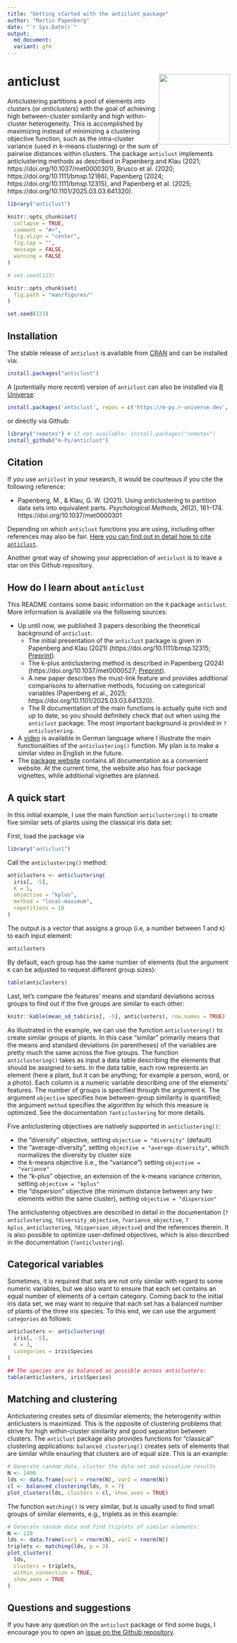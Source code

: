 ```yaml
---
title: "Getting started with the anticlust package"
author: "Martin Papenberg"
date: "`r Sys.Date()`"
output:
  md_document:
  variant: gfm
---
```


# anticlust <a href='https://m-py.github.io/anticlust/'><img src='man/figures/anticlustStickerV1-0.svg' style="float:right; height:160px" /></a>

Anticlustering partitions a pool of elements into clusters (or *anticlusters*) with the goal of achieving high between-cluster similarity and high within-cluster heterogeneity. This is accomplished by maximizing instead of minimizing a clustering objective function, such as the intra-cluster variance (used in k-means clustering) or the sum of pairwise distances within clusters. The package `anticlust` implements anticlustering methods as described in Papenberg and Klau (2021; https://doi.org/10.1037/met0000301), Brusco et al. (2020; https://doi.org/10.1111/bmsp.12186), Papenberg (2024; https://doi.org/10.1111/bmsp.12315), and Papenberg et al. (2025; https://doi.org/10.1101/2025.03.03.641320).

```r
library("anticlust")

knitr::opts_chunk$set(
  collapse = TRUE,
  comment = "#>",
  fig.align = "center",
  fig.cap = "",
  message = FALSE,
  warning = FALSE
)

# set.seed(123)

knitr::opts_chunk$set(
  fig.path = "man/figures/"
)

set.seed(123)

```

## Installation

The stable release of `anticlust` is available from [CRAN](https://CRAN.R-project.org/package=anticlust) and can be installed via:

```R
install.packages("anticlust")
```

A (potentially more recent) version of `anticlust` can also be installed via [R Universe](https://m-py.r-universe.dev/anticlust):

```R
install.packages('anticlust', repos = c('https://m-py.r-universe.dev', 'https://cloud.r-project.org'))
```

or directly via Github:

```R
library("remotes") # if not available: install.packages("remotes")
install_github("m-Py/anticlust")
```

## Citation

If you use `anticlust` in your research, it would be courteous if you cite the following reference:

- Papenberg, M., & Klau, G. W. (2021). Using anticlustering to partition data sets into equivalent parts. *Psychological Methods, 26*(2), 161--174. https://doi.org/10.1037/met0000301

Depending on which `anticlust` functions you are using, including other references may also be fair. [Here you can find out in detail how to cite `anticlust`](https://github.com/m-Py/anticlust/blob/main/inst/HOW_TO_CITE_ANTICLUST.md).

Another great way of showing your appreciation of `anticlust` is to leave a star on this Github repository.

## How do I learn about `anticlust`

This README contains some basic information on the `R` package `anticlust`. More information is available via the following sources:

- Up until now, we published 3 papers describing the theoretical background of `anticlust`. 
  * The initial presentation of the `anticlust` package is given in Papenberg and Klau (2021) (https://doi.org/10.1111/bmsp.12315; [Preprint](https://doi.org/10.31234/osf.io/7jw6v)).
  * The k-plus anticlustering method is described in Papenberg (2024) (https://doi.org/10.1037/met0000527; [Preprint](https://doi.org/10.31234/osf.io/dhzrc)).
  * A new paper describes the must-link feature and provides additional comparisons to alternative methods, focusing on categorical variables (Papenberg et al., 2025; https://doi.org/10.1101/2025.03.03.641320).
  - The R documentation of the main functions is actually quite rich and up to date, so you should definitely check that out when using the `anticlust` package. The most important background is provided in `?anticlustering`.
- A [video](https://youtu.be/YGrhSmi1oA8) is available in German language where I illustrate the main functionalities of the `anticlustering()` function. My plan is to make a similar video in English in the future. 
- The [package website](https://m-py.github.io/anticlust/) contains all documentation as a convenient website. At the current time, the website also has four package vignettes, while additional vignettes are planned.

## A quick start

In this initial example, I use the main function `anticlustering()` to create five similar sets of plants using the classical iris data set:

First, load the package via
```r
library("anticlust")
```

Call the `anticlustering()` method: 

```r
anticlusters <- anticlustering(
  iris[, -5],
  K = 5,
  objective = "kplus",
  method = "local-maximum",
  repetitions = 10
)
```

The output is a vector that assigns a group (i.e, a number between 1 and `K`) to each input element:

```r
anticlusters
```

By default, each group has the same number of elements (but the argument `K` can be adjusted to request different group sizes):

```r
table(anticlusters)
```

Last, let's compare the features' means and standard deviations across groups to find out if the five groups are similar to each other:

```r
knitr::kable(mean_sd_tab(iris[, -5], anticlusters), row.names = TRUE)
```

As illustrated in the example, we can use the function `anticlustering()` to create similar groups of plants. In this case "similar" primarily means that the means and standard deviations (in parentheses) of the variables are pretty much the same across the five groups. The function `anticlustering()` takes as input a data table describing the elements that should be assigned to sets. In the data table, each row represents an element (here a plant, but it can be anything; for example a person, word, or a photo). Each column is a numeric variable describing one of the elements' features. The number of groups is specified through the argument `K`. The argument `objective` specifies how between-group similarity is quantified; the argument `method` specifies the algorithm by which this measure is optimized. See the documentation `?anticlustering` for more details. 

Five anticlustering objectives are natively supported in `anticlustering()`:

- the "diversity" objective, setting `objective = "diversity"` (default)
- the "average-diversity", setting `objective = "average-diversity"`, which normalizes the diversity by cluster size
- the k-means objective (i.e., the "variance") setting `objective = "variance"`
- the "k-plus" objective, an extension of the k-means variance criterion, setting `objective = "kplus"`
- the "dispersion" objective (the minimum distance between any two elements within the same cluster), setting `objective = "dispersion"`

The anticlustering objectives are described in detail in the documentation (`?anticlustering`, `?diversity_objective`, `?variance_objective`, `?kplus_anticlustering`, `?dispersion_objective`) and the references therein. It is also possible to optimize user-defined objectives, which is also described in the documentation (`?anticlustering`).

## Categorical variables

Sometimes, it is required that sets are not only similar with regard to
some numeric variables, but we also want to ensure that each set
contains an equal number of elements of a certain category. Coming back
to the initial iris data set, we may want to require that each set has a
balanced number of plants of the three iris species. To this end, we can
use the argument `categories` as follows:

```r
anticlusters <- anticlustering(
  iris[, -5],
  K = 3,
  categories = iris$Species
)

## The species are as balanced as possible across anticlusters:
table(anticlusters, iris$Species)

```

## Matching and clustering

Anticlustering creates sets of dissimilar elements; the heterogenity within anticlusters is maximized. This is the opposite of clustering problems that strive for high within-cluster similarity and good separation between clusters. The `anticlust` package also provides functions for "classical" clustering applications: `balanced_clustering()` creates sets of elements that are similar while ensuring that clusters are of equal size. This is an example:

```r
# Generate random data, cluster the data set and visualize results
N <- 1400
lds <- data.frame(var1 = rnorm(N), var2 = rnorm(N))
cl <- balanced_clustering(lds, K = 7)
plot_clusters(lds, clusters = cl, show_axes = TRUE)
```

The function `matching()` is very similar, but is usually used to find small groups of similar elements, e.g., triplets as in this example:

```r
# Generate random data and find triplets of similar elements:
N <- 120
lds <- data.frame(var1 = rnorm(N), var2 = rnorm(N))
triplets <- matching(lds, p = 3)
plot_clusters(
  lds,
  clusters = triplets,
  within_connection = TRUE,
  show_axes = TRUE
)
```

## Questions and suggestions

If you have any question on the `anticlust` package or find some bugs, I encourage you to open an [issue on the Github repository](https://github.com/m-Py/anticlust/issues).

